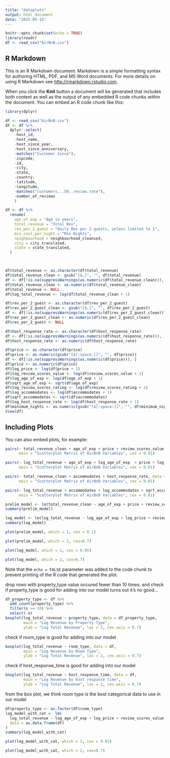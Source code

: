 ```yaml
---
title: "dataplots"
output: html_document
date: "2025-05-15"
---
```


```r
knitr::opts_chunk$set(echo = TRUE)
library(readr)
df <- read_csv("AirBnB.csv")
```

## R Markdown

This is an R Markdown document. Markdown is a simple formatting syntax for authoring HTML, PDF, and MS Word documents. For more details on using R Markdown see <http://rmarkdown.rstudio.com>.

When you click the **Knit** button a document will be generated that includes both content as well as the output of any embedded R code chunks within the document. You can embed an R code chunk like this:

```r
library(dplyr)

df <- read_csv("AirBnB.csv")
df <- df %>% 
  dplyr::select(
    -host_id,
    -host_name,
    -host_since_year,
    -host_since_anniversary,
    -matches("Customer Since"),
    -zipcode,
    -id, 
    -city,
    -state,
    -country,
    -latitude,
    -longitude,
    -matches("customers...50..review.rate"),
    -number_of_reviews
    )

df <- df %>%
  rename(
    age_of_exp = "Age in years",
    total_revenue = "Total Rev",
    rev_per_2_guest = "Daily Rev per 2 guests, unless limited to 1",
    min_cost_per_night = "Min Nights",
    neighbourhood = neighbourhood_cleansed,
    city = city_translated,
    state = state_translated,
  )



df$total_revenue <- as.character(df$total_revenue)
df$total_revenue_clean <- gsub("[$,]", "", df$total_revenue)
df <- df[!is.na(suppressWarnings(as.numeric(df$total_revenue_clean))), ]
df$total_revenue_clean <- as.numeric(df$total_revenue_clean)
df$total_revenue <- NULL
df$log_total_revenue <- log(df$total_revenue_clean + 1)

df$rev_per_2_guest <- as.character(df$rev_per_2_guest)
df$rev_per_2_guest_clean <- gsub("[$,]", "", df$rev_per_2_guest)
df <- df[!is.na(suppressWarnings(as.numeric(df$rev_per_2_guest_clean))), ]
df$rev_per_2_guest_clean <- as.numeric(df$rev_per_2_guest_clean)
df$rev_per_2_guest <- NULL

df$host_response_rate <- as.character(df$host_response_rate)
df <- df[!is.na(suppressWarnings(as.numeric(df$host_response_rate))), ]
df$host_response_rate <- as.numeric(df$host_response_rate)

df$price <- as.character(df$price)
df$price <- as.numeric(gsub("[$[:space:]]", "", df$price))
df <- df[!is.na(suppressWarnings(as.numeric(df$price))), ]
df$price <- as.numeric(df$price)
df$log_price <- log(df$price + 1)
df$log_review_scores_value <- log(df$review_scores_value + 1)
df$log_age_of_exp <- log(df$age_of_exp + 1)
df$sqrt_age_of_exp <- sqrt(df$age_of_exp)
df$log_review_scores_rating <- log(df$review_scores_rating + 1)
df$log_accommodates <- log(df$accommodates + 1)
df$sqrt_accommodates <- sqrt(df$accommodates)
df$log_host_response_rate <- log(df$host_response_rate + 1)
df$minimum_nights <- as.numeric(gsub("[$[:space:]]", "", df$minimum_nights))
View(df)
```

## Including Plots

You can also embed plots, for example:

```r
pairs(~ total_revenue_clean + age_of_exp + price + review_scores_value + review_scores_rating, data = df, 
      main = "Scatterplot Matrix of AirBnB Variables", cex = 0.01)
```
```r
pairs(~ log_total_revenue + age_of_exp + log_age_of_exp  + price + log_price + review_scores_value + log_review_scores_value, data = df, 
      main = "Scatterplot Matrix of AirBnB Variables", cex = 0.01)
```

```r
pairs(~ total_revenue_clean + accommodates + host_response_rate, data = df, 
      main = "Scatterplot Matrix of AirBnB Variables", cex = 0.01)
```
```r
pairs(~ log_total_revenue + accommodates + log_accommodates + sqrt_accommodates + host_response_rate + log_host_response_rate, data = df, 
      main = "Scatterplot Matrix of AirBnB Variables", cex = 0.01)
```

```r
prelim_model <- lm(total_revenue_clean ~ age_of_exp + price + review_scores_value + host_response_rate + accommodates, data = df)
summary(prelim_model)
```
```r
log_model <- lm(log_total_revenue ~ log_age_of_exp + log_price + review_scores_value + sqrt_accommodates + host_response_rate, data = df)
summary(log_model)
```

```r
plot(prelim_model, which = 1, cex = 0.1)
```
```r
plot(prelim_model, which = 2, cex=0.7)
```

```r
plot(log_model, which = 1, cex = 0.05)
```
```r
plot(log_model, which = 2, cex=0.7)
```
Note that the `echo = FALSE` parameter was added to the code chunk to prevent printing of the R code that generated the plot.

drop rows with property_type value occured fewer than 10 times. and check if property_type is good for adding into our model
turns out it's no good...
```r
df_property_type <- df %>%
  add_count(property_type) %>%
  filter(n >= 10) %>%           
  select(-n)
boxplot(log_total_revenue ~ property_type, data = df_property_type,
        main = "Log Revenue by Property Type",
        ylab = "Log Total Revenue", las = 2, cex.axis = 0.7)
```
check if room_type is good for adding into our model
```r
boxplot(log_total_revenue ~ room_type, data = df,
        main = "Log Revenue by Room Type",
        ylab = "Log Total Revenue", las = 2, cex.axis = 0.7)
```
check if host_response_time is good for adding into our model
```r
boxplot(log_total_revenue ~ host_response_time, data = df,
        main = "Log Revenue by host response time",
        ylab = "Log Total Revenue", las = 2, cex.axis = 0.7)
```

from the box plot, we think room type is the best categorical data to use in our model 

```r
df$property_type <- as.factor(df$room_type)
log_model_with_cat <- lm(
  log_total_revenue ~ log_age_of_exp + log_price + review_scores_value + sqrt_accommodates + host_response_rate + room_type, 
  data = as.data.frame(df)
)
summary(log_model_with_cat)
```
```r
plot(log_model_with_cat, which = 1, cex = 0.05)
```
```r
plot(log_model_with_cat, which = 2, cex=0.7)
```
















